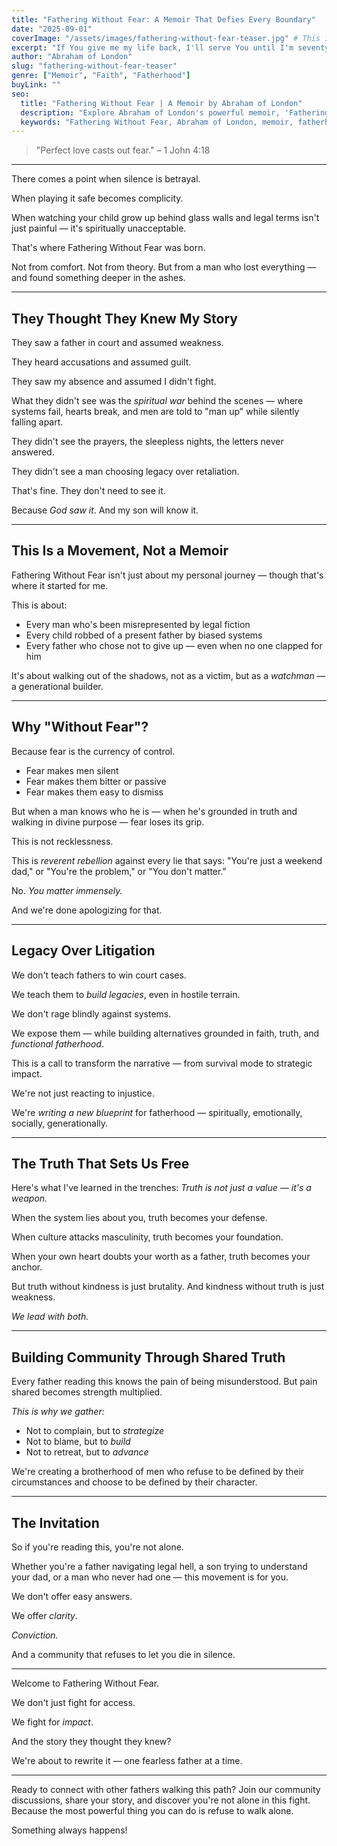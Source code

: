 ```yaml
---
title: "Fathering Without Fear: A Memoir That Defies Every Boundary"
date: "2025-09-01"
coverImage: "/assets/images/fathering-without-fear-teaser.jpg" # This is now correct for your renamed teaser cover
excerpt: "If You give me my life back, I'll serve You until I'm seventy-five. This was the desperate prayer of an eight-year-old boy who died and miraculously came back. But some promises demand a price far greater than one can imagine."
author: "Abraham of London"
slug: "fathering-without-fear-teaser"
genre: ["Memoir", "Faith", "Fatherhood"]
buyLink: ""
seo:
  title: "Fathering Without Fear | A Memoir by Abraham of London"
  description: "Explore Abraham of London's powerful memoir, 'Fathering Without Fear,' a story of relentless resurrection, unyielding purpose, and fathering against all odds."
  keywords: "Fathering Without Fear, Abraham of London, memoir, fatherhood, faith, resurrection, overcoming adversity, Lagos, London, biography"
---
```


> "Perfect love casts out fear." – 1 John 4:18

---

There comes a point when silence is betrayal.

When playing it safe becomes complicity.

When watching your child grow up behind glass walls and legal terms isn't just painful — it's spiritually unacceptable.

That's where Fathering Without Fear was born.

Not from comfort. Not from theory. But from a man who lost everything — and found something deeper in the ashes.

---

## They Thought They Knew My Story

They saw a father in court and assumed weakness.

They heard accusations and assumed guilt.

They saw my absence and assumed I didn't fight.

What they didn't see was the *spiritual war* behind the scenes — where systems fail, hearts break, and men are told to "man up" while silently falling apart.

They didn't see the prayers, the sleepless nights, the letters never answered.

They didn't see a man choosing legacy over retaliation.

That's fine. They don't need to see it.

Because *God saw it*. And my son will know it.

---

## This Is a Movement, Not a Memoir

Fathering Without Fear isn't just about my personal journey — though that's where it started for me.

This is about:
- Every man who's been misrepresented by legal fiction
- Every child robbed of a present father by biased systems
- Every father who chose not to give up — even when no one clapped for him

It's about walking out of the shadows, not as a victim, but as a *watchman* — a generational builder.

---

## Why "Without Fear"?

Because fear is the currency of control.

- Fear makes men silent
- Fear makes them bitter or passive
- Fear makes them easy to dismiss

But when a man knows who he is — when he's grounded in truth and walking in divine purpose — fear loses its grip.

This is not recklessness.

This is *reverent rebellion* against every lie that says: "You're just a weekend dad," or "You're the problem," or "You don't matter."

No. *You matter immensely.*

And we're done apologizing for that.

---

## Legacy Over Litigation

We don't teach fathers to win court cases.

We teach them to *build legacies*, even in hostile terrain.

We don't rage blindly against systems.

We expose them — while building alternatives grounded in faith, truth, and *functional fatherhood*.

This is a call to transform the narrative — from survival mode to strategic impact.

We're not just reacting to injustice.

We're *writing a new blueprint* for fatherhood — spiritually, emotionally, socially, generationally.

---

## The Truth That Sets Us Free

Here's what I've learned in the trenches: *Truth is not just a value — it's a weapon.*

When the system lies about you, truth becomes your defense.

When culture attacks masculinity, truth becomes your foundation.

When your own heart doubts your worth as a father, truth becomes your anchor.

But truth without kindness is just brutality. And kindness without truth is just weakness.

*We lead with both.*

---

## Building Community Through Shared Truth

Every father reading this knows the pain of being misunderstood. But pain shared becomes strength multiplied.

*This is why we gather:*
- Not to complain, but to *strategize*
- Not to blame, but to *build*
- Not to retreat, but to *advance*

We're creating a brotherhood of men who refuse to be defined by their circumstances and choose to be defined by their character.

---

## The Invitation

So if you're reading this, you're not alone.

Whether you're a father navigating legal hell, a son trying to understand your dad, or a man who never had one — this movement is for you.

We don't offer easy answers.

We offer *clarity*.

*Conviction.*

And a community that refuses to let you die in silence.

---

Welcome to Fathering Without Fear.

We don't just fight for access.

We fight for *impact*.

And the story they thought they knew?

We're about to rewrite it — one fearless father at a time.

---

Ready to connect with other fathers walking this path? Join our community discussions, share your story, and discover you're not alone in this fight. Because the most powerful thing you can do is refuse to walk alone.

Something always happens!